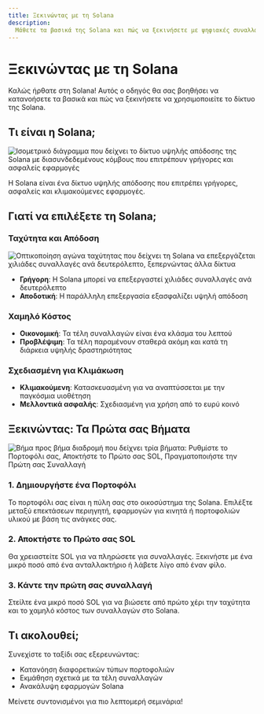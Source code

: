 ```yaml
---
title: Ξεκινώντας με τη Solana
description:
  Μάθετε τα βασικά της Solana και πώς να ξεκινήσετε με ψηφιακές συναλλαγές
---
```


# Ξεκινώντας με τη Solana

Καλώς ήρθατε στη Solana! Αυτός ο οδηγός θα σας βοηθήσει να κατανοήσετε τα βασικά
και πώς να ξεκινήσετε να χρησιμοποιείτε το δίκτυο της Solana.

## Τι είναι η Solana;

![Ισομετρικό διάγραμμα που δείχνει το δίκτυο υψηλής απόδοσης της Solana με διασυνδεδεμένους κόμβους που επιτρέπουν γρήγορες και ασφαλείς εφαρμογές](/images/learn/solana_network_isometric.webp)

Η Solana είναι ένα δίκτυο υψηλής απόδοσης που επιτρέπει γρήγορες, ασφαλείς και
κλιμακούμενες εφαρμογές.

## Γιατί να επιλέξετε τη Solana;

### Ταχύτητα και Απόδοση

![Οπτικοποίηση αγώνα ταχύτητας που δείχνει τη Solana να επεξεργάζεται χιλιάδες συναλλαγές ανά δευτερόλεπτο, ξεπερνώντας άλλα δίκτυα](/images/learn/speed_and_performance.webp)

- **Γρήγορη**: Η Solana μπορεί να επεξεργαστεί χιλιάδες συναλλαγές ανά
  δευτερόλεπτο
- **Αποδοτική**: Η παράλληλη επεξεργασία εξασφαλίζει υψηλή απόδοση

### Χαμηλό Κόστος

- **Οικονομική**: Τα τέλη συναλλαγών είναι ένα κλάσμα του λεπτού
- **Προβλέψιμη**: Τα τέλη παραμένουν σταθερά ακόμη και κατά τη διάρκεια υψηλής
  δραστηριότητας

### Σχεδιασμένη για Κλιμάκωση

- **Κλιμακούμενη**: Κατασκευασμένη για να αναπτύσσεται με την παγκόσμια
  υιοθέτηση
- **Μελλοντικά ασφαλής**: Σχεδιασμένη για χρήση από το ευρύ κοινό

## Ξεκινώντας: Τα Πρώτα σας Βήματα

![Βήμα προς βήμα διαδρομή που δείχνει τρία βήματα: Ρυθμίστε το Πορτοφόλι σας, Αποκτήστε το Πρώτο σας SOL, Πραγματοποιήστε την Πρώτη σας Συναλλαγή](/images/learn/getting_started.webp)

### 1. Δημιουργήστε ένα Πορτοφόλι

Το πορτοφόλι σας είναι η πύλη σας στο οικοσύστημα της Solana. Επιλέξτε μεταξύ
επεκτάσεων περιηγητή, εφαρμογών για κινητά ή πορτοφολιών υλικού με βάση τις
ανάγκες σας.

### 2. Αποκτήστε το Πρώτο σας SOL

Θα χρειαστείτε SOL για να πληρώσετε για συναλλαγές. Ξεκινήστε με ένα μικρό ποσό
από ένα ανταλλακτήριο ή λάβετε λίγο από έναν φίλο.

### 3. Κάντε την πρώτη σας συναλλαγή

Στείλτε ένα μικρό ποσό SOL για να βιώσετε από πρώτο χέρι την ταχύτητα και το
χαμηλό κόστος των συναλλαγών στο Solana.

## Τι ακολουθεί;

Συνεχίστε το ταξίδι σας εξερευνώντας:

- Κατανόηση διαφορετικών τύπων πορτοφολιών
- Εκμάθηση σχετικά με τα τέλη συναλλαγών
- Ανακάλυψη εφαρμογών Solana

Μείνετε συντονισμένοι για πιο λεπτομερή σεμινάρια!